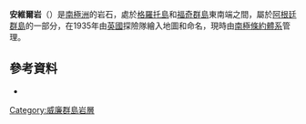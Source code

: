 {{coord|65|14|S|64|16|W|display=title}}

'''安維爾岩'''（{{lang-en|Anvil Rock}}）是[[南極洲|南極洲]]的岩石，處於[[格羅托島|格羅托島]]和[[福奇群島|福奇群島]]東南端之間，屬於[[阿根廷群島|阿根廷群島]]的一部分，在1935年由[[英國|英國]]探險隊繪入地圖和命名，現時由[[南極條約體系|南極條約體系]]管理。

==參考資料==
* {{usgs-gazetteer|id=514}}

{{DEFAULTSORT:Anvil Rock}}
[[Category:威廉群島岩層|Category:威廉群島岩層]]


{{WilhelmArchipelago-geo-stub}}